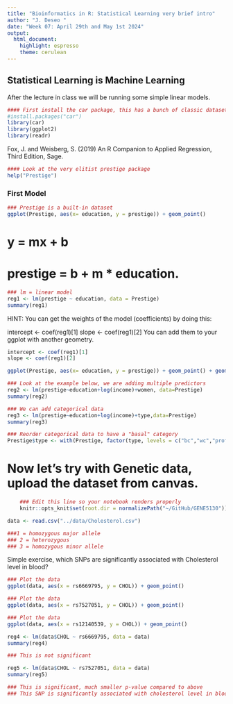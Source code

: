 ```yaml
---
title: "Bioinformatics in R: Statistical Learning very brief intro"
author: "J. Deseo "
date: "Week 07: April 29th and May 1st 2024"
output: 
  html_document: 
    highlight: espresso
    theme: cerulean
---
```


## Statistical Learning is Machine Learning

After the lecture in class we will be running some simple linear models.

```r
#### First install the car package, this has a bunch of classic datasets used when learning ML.
#install.packages("car")
library(car)
library(ggplot2)
library(readr)
```

Fox, J. and Weisberg, S. (2019) An R Companion to Applied Regression, Third Edition, Sage.

```r
#### Look at the very elitist prestige package
help("Prestige")

```

### First Model 

```r
### Prestige is a built-in dataset
ggplot(Prestige, aes(x= education, y = prestige)) + geom_point() 

```

# y = mx + b
# prestige = b + m * education.

```r
### lm = linear model
reg1 <- lm(prestige ~ education, data = Prestige)
summary(reg1)

```
HINT: You can get the weights of the model (coefficients) by doing this:

intercept <- coef(reg1)[1]
slope <- coef(reg1)[2]
You can add them to your ggplot with another geometry.

```r
intercept <- coef(reg1)[1]
slope <- coef(reg1)[2]

ggplot(Prestige, aes(x= education, y = prestige)) + geom_point() + geom_abline(intercept = intercept, slope = slope, color = "blue")

```

```r
### Look at the example below, we are adding multiple predictors
reg2 <- lm(prestige~education+log(income)+women, data=Prestige)
summary(reg2)

```

```r
### We can add categorical data
reg3 <- lm(prestige~education+log(income)+type,data=Prestige)
summary(reg3)

```

```r
### Reorder categorical data to have a "basal" category 
Prestige$type <- with(Prestige, factor(type, levels = c("bc","wc","prof")))

```

# Now let's try with Genetic data, upload the dataset from canvas.


```r
    ### Edit this line so your notebook renders properly
    knitr::opts_knit$set(root.dir = normalizePath("~/GitHub/GENE5130"))

```

```r
data <- read.csv("../data/Cholesterol.csv")

###1 = homozygous major allele
### 2 = heterozygous
### 3 = homozygous minor allele

```

Simple exercise, which SNPs are significantly associated with Cholesterol level in blood?

```r
### Plot the data
ggplot(data, aes(x = rs6669795, y = CHOL)) + geom_point()
```
```r
### Plot the data
ggplot(data, aes(x = rs7527051, y = CHOL)) + geom_point()
```

```r
### Plot the data
ggplot(data, aes(x = rs12140539, y = CHOL)) + geom_point()
```

```r
reg4 <- lm(data$CHOL ~ rs6669795, data = data)
summary(reg4)

### This is not significant
```
```r
reg5 <- lm(data$CHOL ~ rs7527051, data = data)
summary(reg5)

### This is significant, much smaller p-value compared to above
### This SNP is significantly associated with cholesterol level in blood
```

